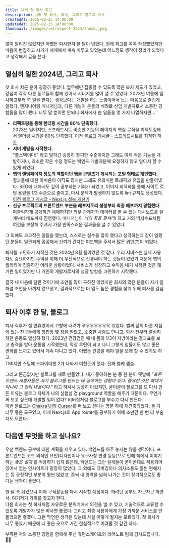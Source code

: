 ```yaml
---
title: 나의 첫 회사 회고
description: 나의 첫 퇴사, 휴식, 그리고 블로그 이사
createdAt: 2025-02-25 14:00:00
updatedAt: 2025-02-25 14:00:00
thumbnail: /images/retrospect-2024/thumb.jpeg
---
```


많이 알리진 않았지만 어쨌든 퇴사한지 한 달이 넘었다. 원래 회고를 꼭꼭 작성했었지만 마음이 번잡하고 시기가 애매해서 계속 미루고 있었는데 어느정도 생각이 정리가 되었다고 생각해서 글을 쓴다.

## 열심히 일한 2024년, 그리고 퇴사

첫 회사 치곤 운이 굉장히 좋았다. 업무에만 집중할 수 있도록 많은 복지 제도가 있었고, 강점이 각각 다른 동료들이 함께 있어서 시너지를 많이 낼 수 있었다. 2023년 여름에 입사하고부터 쭉 일을 한다는 생각보다는 개발을 하는 느낌이어서 노는 마음으로 즐겁게 일했다.
엔지니어링 매니저님과, 다른 개발자 분들의 배려로 신입 개발자로서 소중한 경험들을 많이 했다. 너무 말 뿐이면 안되니 회사에서 한 일들을 몇 가지 나열하자면...

- **리팩토링을 통해 렌더링 시간을 80% 단축했다.**  
  2023년 일이지만, 스프레드시트 비슷한 기능의 페이지의 핵심 로직을 리팩토링해서 렌더링 시간을 80% 단축했다. [이전 블로그 게시글 - 스프레드시트를 최적화 하자](https://prayinforrain.github.io/archived-blog/posts/2023/11/cell-refactoring/)
- **서버 개발을 시작했다.**  
  "풀스택이다!" 라고 말하긴 굉장히 창피한 수준이지만 그래도 이제 작은 기능을 개발하거나, 최소한 작은 수정 정도는 백엔드 개발자분께 요청하지 않고 알아서 할 수 있게 되었다.
- **앱의 랜딩페이지 정도의 역할이던 웹을 콘텐츠가 게시되는 포털 형태로 개편했다.**  
  결과물에 대한 아쉬움이 아직도 많지만 그래도 유의미한 트래픽과 유입을 만들어넀다. SEO에 대해서도 깊이 공부하는 기회가 되었고, 이미지 최적화를 통해 사이트 로딩 용량을 1/3 수준으로 줄이고, 다시 문제가 발생하지 않도록 lint 규칙도 생성했다. [이전 블로그 게시글 - Next.js 성능 개선기](https://prayinforrain.github.io/archived-blog/posts/2024/07/site-optimization/)
- **신규 프로젝트의 프론트엔드 부분을 레포지토리 생성부터 최종 배포까지 경험했다.**  
  퍼블릭하게 공개하긴 애매하지만 외부 관계자가 데이터를 볼 수 있는 대시보드를 설계부터 배포까지 진행했다. 매니저님이 _너의 꿈을 펼쳐라!_ 하고 거의 백지수표처럼 여건을 보장해 주셔서 가장 만족스러운 결과물을 낼 수 있었다.

그 외에도 크고작은 일들을 했는데, 스스로는 실수를 많이 했다고 생각하는데 같이 일했던 분들이 일관되게 꼼꼼해서 신뢰가 간다는 피드백을 주셔서 많은 위안(?)이 되었다.

퇴사를 고민하기 시작한 것은 2024년 8월 쯤이었던 것 같다. 우리 서비스는 실제 사용자도 중요하지만 수익을 위해 더 우선적으로 신경써야 하는 것들이 있었기 때문에 앱의 퀄리티에 집중하긴 어려운 상황이었다. 서비스가 성장하고 수익을 내기 시작한 것은 꽤 기쁜 일이었지만 나 개인의 개발자로서의 성장 방향을 고민하기 시작했다.

결국 내 마음에 달린 것이기에 조언을 많이 구하진 않았지만 회사의 많은 분들이 자기 일처럼 조언을 아끼지 않으셨고, 결과적으로는 더 밀도 높은 경험을 찾기 위해 퇴사를 결심했다.

## 퇴사 이후 한 달, 블로그

퇴사 직후가 설 연휴였어서 고향에 내려가 푸우우우우우욱 쉬었다. 벌써 삶의 다른 지점에 있는 친구들에게 청첩장 몇 장을 받았고, 소중한 사람도 만나고, 퇴사 전부터 열심히 하던 운동도 열심히 했다. 2023년 건강검진 때 내 몸의 1/3이 지방이라는 결과표를 보고 충격을 받아 운동을 시작했는데, 막상 루틴이 되고 나니 그렇게 힘들지도 않고 좋은 변화를 느끼고 있어서 계속 다니고 있다. 어쨌든 건강을 해야 일을 오래 할 수 있기도 하고.  
TMI지만 스팀에 스파이더맨 2가 나와서 미친듯이 했다. 진짜 왤케 잼슴..

그리고 뜬금없지만 블로그를 새로 만들었다. 내가 좋아하는 분 중 한 분이 옛날에 _"프론트엔드 개발자들은 자기 블로그를 만드는 데 집착하는 경향이 있다. 중요한 것은 뼈대가 아니라 그 안의 내용이다."_ 라고 하셔서 굉장히 아팠지만, 굳이굳이 블로그를 또 다시 만든 이유는 블로그 자체가 나의 실험실 겸 playground 역할을 해주기 때문이다. 무언가 써 보고 싶은데 개발할 일이 없다? 비버집처럼 블로그를 부수고 다시 만든다.  
이번 블로그는 [Chakra UI](https://chakra-ui.com/)와 [Cursor](https://www.cursor.com/)를 써 보고 싶다는 명분 하에 재건축되었다. 둘 다 너무 좋은 도구였고, 이제 Next.js의 App router를 공부하기 위해 조만간 한 번 더 부술지도 모른다.

## 다음엔 무엇을 하고 싶나요?

우선 백엔드 공부에 대한 계획을 세우고 있다. 백엔드를 아주 놓지는 않을 생각이다. 프론트엔드는 코드 외적인 요인(디자인이나 요구사항 변경 등등)으로 인해 책에서 이야기하는 _좋은 설계_ 를 적용하기 쉽지 않은데, 백엔드는 그런 설계들이 곧이곧대로 적용되어 있어서 얻는 인사이트가 굉장히 많았다. 그 외에도 디버깅이나 의사소통도 훨씬 편해지는 등 긍정적인 부분이 훨씬 많았고, 좀씩 내 영역을 넓혀 나가는 것이 장기적으로도 좋다는 생각이 들었다.

한 달 푹 쉬었으니 이제 구직활동을 다시 시작할 예정이다. 하려던 공부도 자근자근 하면서, 여기저기 기회를 찾고자 한다.  
다음 회사는 첫 회사처럼 자유로운 분위기에서 의견을 낼 수 있고, 기술적으로 교류할 수 있도록 개발자가 많은 회사면 좋겠다. 그리고 최종 사용자에게 가장 가까운 서비스를 만들었으면 좋겠다. 그런 막연한 생각은 있는데 사실 어떻게 될지는 모르겠다. 첫 회사가 너무 좋았기 때문에 더 좋은 곳으로 가긴 현실적으로 어려울 것 같긴 하다.

부족한 저와 소중한 경험을 함께해 주신 휴먼스케이프와 레어노트 팀께 감사드립니다. 🙇‍♂️
